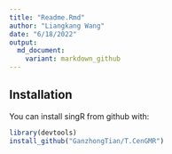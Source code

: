 ```yaml
---
title: "Readme.Rmd"
author: "Liangkang Wang"
date: "6/18/2022"
output: 
  md_document:
    variant: markdown_github
---
```

## Installation

You can install singR from github with:
```r
library(devtools)
install_github("GanzhongTian/T.CenGMR")

```
